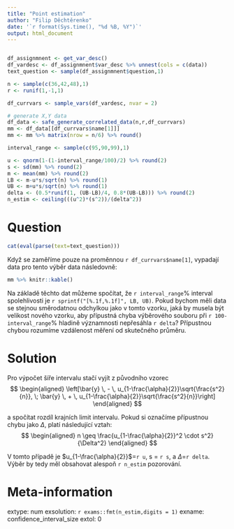 ```yaml
---
title: "Point estimation"
author: "Filip Děchtěrenko"
date: '`r format(Sys.time(), "%d %B, %Y")`'
output: html_document
---
```


```r

```


```r

df_assignmnent <- get_var_desc()
df_vardesc <- df_assignmnent$var_desc %>% unnest(cols = c(data))
text_question <- sample(df_assignmnent$question,1)

n <- sample(c(36,42,48),1)
r <- runif(1,-1,1)

df_currvars <- sample_vars(df_vardesc, nvar = 2)

# generate X,Y data
df_data <- safe_generate_correlated_data(n,r,df_currvars)
mm <- df_data[[df_currvars$name[1]]] 
mm <- mm %>% matrix(nrow = n/6) %>% round()

interval_range <- sample(c(95,90,99),1)

u <- qnorm(1-(1-interval_range/100)/2) %>% round(2)
s <- sd(mm) %>% round(2)
m <- mean(mm) %>% round(2)
LB <- m-u*s/sqrt(n) %>% round(1)
UB <- m+u*s/sqrt(n) %>% round(1)
delta <- (0.5*runif(1, (UB-LB)/4, 0.8*(UB-LB))) %>% round(2)
n_estim <- ceiling(((u^2)*(s^2))/(delta^2))
```



Question
========
```r
cat(eval(parse(text=text_question)))
```

Když se zaměříme pouze na proměnnou `r df_currvars$name[1]`, vypadají data pro tento výběr data následovně:

```r
mm %>% knitr::kable()
```

Na základě těchto dat můžeme spočítat, že `r interval_range`% interval spolehlivosti je `r sprintf("[%.1f,%.1f]", LB, UB)`. Pokud bychom měli data se stejnou směrodatnou odchylkou jako v tomto vzorku, jaká by musela být velikost nového vzorku, aby přípustná chyba výběrového souboru při `r 100-interval_range`% hladině významnosti nepřesáhla `r delta`? Přípustnou chybou rozumíme vzdálenost měření od skutečného průměru.


Solution
========
Pro výpočet šíře intervalu stačí vyjít z původního vzorec 
$$ 
\begin{aligned}
\left[\bar{y} \, - \, u_{1-\frac{\alpha}{2}}\sqrt{\frac{s^2}{n}}, \; 
  \bar{y} \, + \, u_{1-\frac{\alpha}{2}}\sqrt{\frac{s^2}{n}}\right] 
\end{aligned}
$$

 a spočítat rozdíl krajních limit intervalu. Pokud si označíme přípustnou chybu jako $\Delta$, platí následující vztah:
$$ 
\begin{aligned}
 n \geq \frac{u_{1-\frac{\alpha}{2}}^2 \cdot s^2} {\Delta^2}
\end{aligned}
$$

V tomto případě je $u_{1-\frac{\alpha}{2}}$=`r u`, s = `r s`, a $\Delta$=`r delta`. Výběr by tedy měl obsahovat alespoň `r n_estim` pozorování.


Meta-information
================
extype: num
exsolution: `r exams::fmt(n_estim,digits = 1)`
exname: confidence_interval_size
extol: 0
